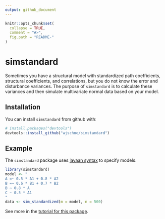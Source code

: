 ```yaml
---
output: github_document
---
```


<!-- README.md is generated from README.Rmd. Please edit that file -->

```r
knitr::opts_chunk$set(
  collapse = TRUE,
  comment = "#>",
  fig.path = "README-"
)
```

# simstandard

Sometimes you have a structural model with standardized path coefficients, structural coefficients, and correlations, but you do not know the error and disturbance variances. The purpose of `simstandard` is to calculate these variances and then simulate multivariate normal data based on your model.

## Installation

You can install `simstandard` from github with:

```r
# install.packages("devtools")
devtools::install_github("wjschne/simstandard")
```

## Example

The `simstandard` package uses [lavaan syntax](http://lavaan.ugent.be/tutorial/syntax1.html) to specify models.

```r
library(simstandard)
model <- "
A =~ 0.5 * A1 + 0.8 * A2
B =~ 0.6 * B1 + 0.7 * B2
B ~ 0.8 * A
C ~ 0.5 * A1
"
data <- sim_standardized(m = model, n = 500)
```

See more in the [tutorial for this package](https://wjschne.github.io/simstandard/articles/simstandard_tutorial.html).
